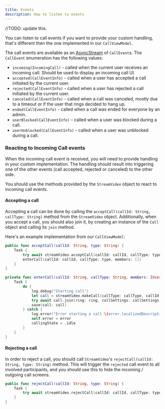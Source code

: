 ```yaml
---
title: Events
description: How to listen to events
---
```


//TODO: update this.

You can listen to call events if you want to provide your custom handling, that's different then the one implemented in our `CallViewModel`.

The call events are available as an [AsyncStream](https://developer.apple.com/documentation/swift/asyncstream) of `CallEvent`s. The `CallEvent` enumeration has the following values:
- `incoming(IncomingCall)` - called when the current user receives an incoming call. Should be used to display an incoming call UI.
- `accepted(CallEventInfo)` - called when a user has accepted a call initiated by the current user.
- `rejected(CallEventInfo)` - called when a user has rejected a call initiated by the current user.
- `canceled(CallEventInfo)` - called when a call was canceled, mostly due to a timeout or if the user that rings decided to hang up.
- `ended(CallEventInfo)` - called when a call was ended for everyone by an admin.
- `userBlocked(CallEventInfo)` - called when a user was blocked during a call.
- `userUnblocked(CallEventInfo)` - called when a user was unblocked during a call.

### Reacting to Incoming Call events

When the incoming call event is received, you will need to provide handling in your custom implementation. The handling should result into triggering one of the other events (call accepted, rejected or canceled) to the other side.

You should use the methods provided by the `StreamVideo` object to react to incoming call events. 

#### Accepting a call

Accepting a call can be done by calling the `acceptCall(callId: String, callType: String)` method from the `StreamVideo` object. Additionally, when you accept a call, you should also join it, by creating an instance of the `Call` object and calling its `join` method.

Here's an example implementation from our `CallViewModel`:

```swift
public func acceptCall(callId: String, type: String) {
    Task {
        try await streamVideo.acceptCall(callId: callId, callType: type)
        enterCall(callId: callId, callType: type, members: [])
    }
}

private func enterCall(callId: String, callType: String, members: [User], ring: Bool = false) {
    Task {
        do {
            log.debug("Starting call")
            let call = streamVideo.makeCall(callType: callType, callId: callId, members: members)
            try await call.join(ring: ring, callSettings: callSettings)
            save(call: call)
        } catch {
            log.error("Error starting a call \(error.localizedDescription)")
            self.error = error
            callingState = .idle
        }
    }
}
```

#### Rejecting a call

In order to reject a call, you should call `StreamVideo`'s `rejectCall(callId: String, type: String)` method. This will trigger the `rejected` call event to all involved participants, and you should use this to hide the incoming / outgoing call screens.

```swift
public func rejectCall(callId: String, type: String) {
    Task {
        try await streamVideo.rejectCall(callId: callId, callType: type)
    }
}
```